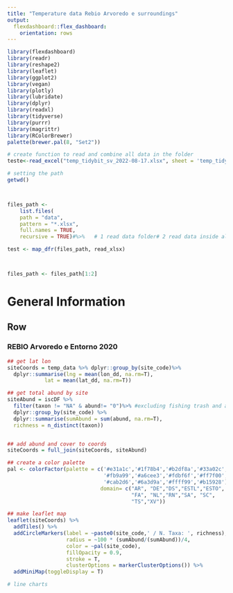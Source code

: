 ```yaml
---
title: "Temperature data Rebio Arvoredo e surroundings"
output: 
  flexdashboard::flex_dashboard:
    orientation: rows
---
```


```r
library(flexdashboard)
library(readr)
library(reshape2)
library(leaflet)
library(ggplot2)
library(vegan)
library(plotly)
library(lubridate)
library(dplyr)
library(readxl)
library(tidyverse)
library(purrr)
library(magrittr)
library(RColorBrewer)
palette(brewer.pal(8, "Set2"))
```

```r

# create function to read and combine all data in the folder
teste<-read_excel("temp_tidybit_sv_2022-08-17.xlsx", sheet = 'temp_tidybit_sv_2022-11-11')

# setting the path
getwd()



files_path <- 
    list.files(
    path = "data",
    pattern = "*.xlsx",
    full.names = TRUE,
    recursive = TRUE)#%>%   # 1 read data folder# 2 read data inside all locations

test <- map_dfr(files_path, read_xlsx)



files_path <- files_path[1:2]

```

General Information
======================================================================

Row
-----------------------------------------------------------------------


### REBIO Arvoredo e Entorno 2020

```r
## get lat lon
siteCoords = temp_data %>% dplyr::group_by(site_code)%>% 
  dplyr::summarise(lng = mean(lon_dd, na.rm=T), 
            lat = mean(lat_dd, na.rm=T))

## get total abund by site
siteAbund = iscDF %>%  
  filter(taxon != "NA" & abund!= "0")%>% #excluding fishing trash and abund zero
  dplyr::group_by(site_code) %>% 
  dplyr::summarise(sumAbund = sum(abund, na.rm=T),
  richness = n_distinct(taxon)) 


## add abund and cover to coords
siteCoords = full_join(siteCoords, siteAbund)

## create a color palette
pal <- colorFactor(palette = c('#e31a1c','#1f78b4','#b2df8a','#33a02c',
                               '#fb9a99','#a6cee3','#fdbf6f','#ff7f00',
                               '#cab2d6','#6a3d9a','#ffff99','#b15928'),
                              domain= c("AR", "DE","DS","ESTL","ESTO",
                                        "FA", "NL","RN","SA", "SC", 
                                        "TS","XV"))

## make leaflet map
leaflet(siteCoords) %>% 
  addTiles() %>% 
  addCircleMarkers(label = ~paste0(site_code,' / N. Taxa: ', richness), 
                   radius = ~100 * (sumAbund/(sumAbund))/4,
                   color = ~pal(site_code), 
                   fillOpacity = 0.9,
                   stroke = T,
                   clusterOptions = markerClusterOptions()) %>% 
  addMiniMap(toggleDisplay = T)

```

```r


# line charts


```

